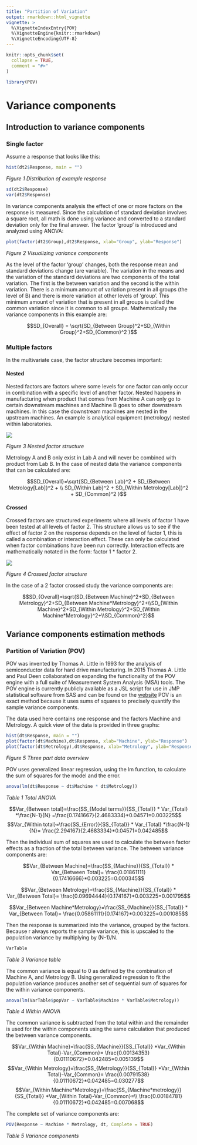 ```yaml
---
title: "Partition of Variation"
output: rmarkdown::html_vignette
vignette: >
  %\VignetteIndexEntry{POV}
  %\VignetteEngine{knitr::rmarkdown}
  %\VignetteEncoding{UTF-8}
---
```


```r
knitr::opts_chunk$set(
  collapse = TRUE,
  comment = "#>"
)
```

```r
library(POV)
```

# Variance components
## Introduction to variance components
### Single factor
Assume a response that looks like this:

```r
hist(dt2$Response, main = "")
```

*Figure 1 Distribution of example response*

```r
sd(dt2$Response)
var(dt2$Response)
```
In variance components analysis the effect of one or more factors on the response is measured. Since the calculation of standard deviation involves a square root, all math is done using variance and converted to a standard deviation only for the final answer. The factor ‘group’ is introduced and analyzed using ANOVA:
```r
plot(factor(dt2$Group),dt2$Response, xlab="Group", ylab="Response")
```

*Figure 2 Visualizing variance components*

As the level of the factor ‘group’ changes, both the response mean and standard deviations change (are variable). The variation in the means and the variation of the standard deviations are two components of the total variation. The first is the between variation and the second is the within variation.
There is a minimum amount of variation present in all groups (the level of B) and there is more variation at other levels of ‘group’. This minimum amount of variation that is present in all groups is called the common variation since it is common to all groups.
Mathematically the variance components in this example are:

$$SD_{Overall} = \sqrt{SD_{Between Group}^2+SD_{Within Group}^2+SD_{Common}^2 }$$


### Multiple factors
In the multivariate case, the factor structure becomes important:

#### Nested
Nested factors are factors where some levels for one factor can only occur in combination with a specific level of another factor. Nested happens in manufacturing when product that comes from Machine A can only go to certain downstream machines and Machine B goes to other downstream machines. In this case the downstream machines are nested in the upstream machines. An example is analytical equipment (metrology) nested within laboratories.

![](nested.png) 

*Figure 3 Nested factor structure*

Metrology A and B only exist in Lab A and will never be combined with product from Lab B. In the case of nested data the variance components that can be calculated are:

$$SD_{Overall}=\sqrt{SD_{Between Lab}^2 + SD_{Between Metrology[Lab]}^2 + \\ SD_{Within Lab}^2 + SD_{Within Metrology[Lab]}^2 + SD_{Common}^2 }$$

#### Crossed
Crossed factors are structured experiments where all levels of factor 1 have been tested at all levels of factor 2. This structure allows us to see if the effect of factor 2 on the response depends on the level of factor 1, this is called a combination or interaction effect. These can only be calculated when factor combinations have been run correctly. Interaction effects are mathematically notated in the form: factor 1 * factor 2.

![](crossed.png) 
 
*Figure 4 Crossed factor structure*

In the case of a 2 factor crossed study the variance components are:

$$SD_{Overall}=\sqrt{SD_{Between Machine}^2+SD_{Between Metrology}^2+SD_{Between Machine*Metrology}^2+\\SD_{Within Machine}^2+SD_{Within Metrology}^2+SD_{Within Machine*Metrology}^2+\\SD_{Common}^2}$$

## Variance components estimation methods
### Partition of Variation (POV)
POV was invented by Thomas A. Little in 1993 for the analysis of semiconductor data for hard drive manufacturing. In 2015 Thomas A. Little and Paul Deen collaborated on expanding the functionality of the POV engine with a full suite of Measurement System Analysis (MSA) tools. The POV engine is currently publicly available as a JSL script for use in JMP statistical software from SAS and can be found on the [website](https://thomasalittleconsulting.com)
POV is an exact method because it uses sums of squares to precisely quantify the sample variance components.

The data used here contains one response and the factors Machine and Metrology. A quick view of the data is provided in three graphs:
```r
hist(dt$Response, main = "")
plot(factor(dt$Machine),dt$Response, xlab="Machine", ylab="Response")
plot(factor(dt$Metrology),dt$Response, xlab="Metrology", ylab="Response")
```

*Figure 5 Three part data overview*

POV uses generalized linear regression, using the lm function, to calculate the sum of squares for the model and the error.
```r
anova(lm(dt$Response ~ dt$Machine * dt$Metrology))
```

*Table 1 Total ANOVA*

$$Var_{Between total}=\frac{SS_{Model terms}}{SS_{Total}} * Var_{Total}  *\frac{N-1}{N} =\frac{0.1741667}{2.4683334}*0.04571=0.003225$$
$$Var_{Within total}=\frac{SS_{Error}}{SS_{Total}} * Var_{Total} *\frac{N-1}{N}= \frac{2.294167}{2.4683334}*0.04571=0.042485$$

Then the individual sum of squares are used to calculate the between factor effects as a fraction of the total between variance. 
The between variance components are:

$$Var_{Between Machine}=\frac{SS_{Machine}}{SS_{Total}} * Var_{Between Total}= \frac{0.01861111}{0.17416666}*0.003225=0.000345$$

$$Var_{Between Metrology}=\frac{SS_{Machine}}{SS_{Total}} * Var_{Between Total}= \frac{0.09694444}{0.174167}*0.003225=0.001795$$

$$Var_{Between Machine*Metrology}=\frac{SS_{Machine}}{SS_{Total}} * Var_{Between Total}= \frac{0.05861111}{0.174167}*0.003225=0.001085$$

Then the response is summarized into the variance, grouped by the factors. Because r always reports the sample variance, this is upscaled to the population variance by multiplying by (N-1)/N.


```r
VarTable
```

*Table 3 Variance table*

The common variance is equal to 0 as defined by the combination of Machine A, and Metrology B.
Using generalized regression to fit the population variance produces another set of sequential sum of squares for the within variance components.

```r
anova(lm(VarTable$popVar ~ VarTable$Machine * VarTable$Metrology))
```

*Table 4 Within ANOVA*

The common variance is subtracted from the total within and the remainder is used for the within components using the same calculation that produced the between variance components.

$$Var_{Within Machine}=\frac{SS_{Machine}}{SS_{Total}} *Var_{Within Total}-Var_{Common}= \frac{0.00134353}{0.01110672}*0.042485=0.005139$$
$$Var_{Within Metrology}=\frac{SS_{Metrology}}{SS_{Total}} *Var_{Within Total}-Var_{Common}= \frac{0.00791538}{0.01110672}*0.042485=0.030277$$
$$Var_{Within Machine*Metrology}=\frac{SS_{Machine*metrology}}{SS_{Total}} *Var_{Within Total}-Var_{Common}=\\ \frac{0.00184781}{0.01110672}*0.042485=0.007068$$

The complete set of variance components are:

```r
POV(Response ~ Machine * Metrology, dt, Complete = TRUE)
```

*Table 5 Variance components*
